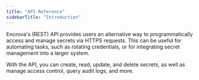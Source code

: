```yaml
---
title: "API Reference"
sidebarTitle: "Introduction"
---
```


Encrova's  (REST) API provides users an alternative way to programmatically access and manage
secrets via HTTPS requests. This can be useful for automating tasks, such as
rotating credentials, or for integrating secret management into a larger system.

With the  API, you can create, read, update, and delete secrets, as well as manage access control, query audit logs, and more.



